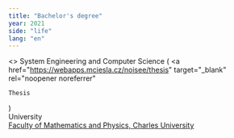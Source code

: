```yaml
---
title: "Bachelor's degree"
year: 2021
side: "life"
lang: "en"
---
```


<>
  System Engineering and Computer Science (
  <a
    href="https://webapps.mciesla.cz/noisee/thesis"
    target="_blank"
    rel="noopener noreferrer"
  >
    Thesis
  </a>
  )<div className="mc-timeline__title">University</div>
  <a href="https://mff.cuni.cz/" target="_blank" rel="noopener noreferrer">
    Faculty of Mathematics and Physics, Charles University
  </a>
</>
